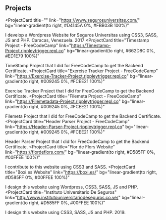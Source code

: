 ## Projects

<ProjectCard
  title=""
  link="https://www.segurosuniversitas.com/"
  bg="linear-gradient(to right, #D4145A 0%, #FBB03B 100%)"
>
  I develop a Wordpress Website for Seguros Universitas using CSS3, SASS, JS and PHP. Caracas, Venezuela. 2017
</ProjectCard>
<ProjectCard
  title="Timestamp Project - FreeCodeCamp"
  link="https://Timestamp-Project.rippleytrigger.repl.co"
  bg="linear-gradient(to right, #662D8C 0%, #ED1E79 100%)"
>
  TimeStamp Project that I did for FreeCodeCamp to get the Backend Certificate.
</ProjectCard>
<ProjectCard
  title="Exercise Tracker Project - FreeCodeCamp"
  link="https://Exercise-Tracker-Project.rippleytrigger.repl.co"
  bg="linear-gradient(to right, #009245 0%, #FCEE21 100%)"
>
  Exercise Tracker Project that I did for FreeCodeCamp to get the Backend Certificate.
  <ProjectCard
  title="Filemeta Project - FreeCodeCamp"
  link="https://Filemetadata-Project.rippleytrigger.repl.co"
  bg="linear-gradient(to right, #009245 0%, #FCEE21 100%)"
>
  Filemeta Project that I did for FreeCodeCamp to get the Backend Certificate.
</ProjectCard>
<ProjectCard
  title="Header Parser Project - FreeCodeCamp"
  link="https://Header-Parser-Project.rippleytrigger.repl.co"
  bg="linear-gradient(to right, #009245 0%, #FCEE21 100%)"
>
  Header Parser Project that I did for FreeCodeCamp to get the Backend Certificate.
</ProjectCard>
<ProjectCard
  title="Flor de Flors Website"
  link="https://flordeflors.com/"
  bg="linear-gradient(to right, #D585FF 0%, #00FFEE 100%)"
>
  I contribute to this website using CSS3 and SASS.
</ProjectCard>
<ProjectCard
  title="Boxi.es Website"
  link="https://boxi.es/"
  bg="linear-gradient(to right, #D585FF 0%, #00FFEE 100%)"
>
  I design this website using Wordpress, CSS3, SASS, JS and PHP.
</ProjectCard>
<ProjectCard
  title="Instituto Universitario De Seguros"
  link="http://www.institutouniversitariodeseguros.co.ve/"
  bg="linear-gradient(to right, #D585FF 0%, #00FFEE 100%)"
>
  I design this website using CSS3, SASS, JS and PHP. 2019.
</ProjectCard>

